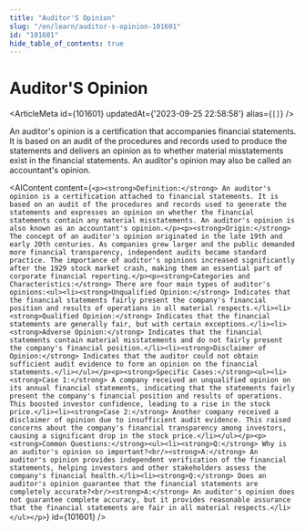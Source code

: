 ```yaml
---
title: "Auditor'S Opinion"
slug: "/en/learn/auditor-s-opinion-101601"
id: "101601"
hide_table_of_contents: true
---
```



# Auditor'S Opinion

<ArticleMeta id={101601} updatedAt={'2023-09-25 22:58:58'} alias={`[]`} />
<div className='border-solid border-b border-t-0 my-4 border-[var(--ifm-color-gray-300)]' />

An auditor's opinion is a certification that accompanies financial statements. It is based on an audit of the procedures and records used to produce the statements and delivers an opinion as to whether material misstatements exist in the financial statements. An auditor's opinion may also be called an accountant's opinion.

<AIContent content={`<p><strong>Definition:</strong> An auditor's opinion is a certification attached to financial statements. It is based on an audit of the procedures and records used to generate the statements and expresses an opinion on whether the financial statements contain any material misstatements. An auditor's opinion is also known as an accountant's opinion.</p><p><strong>Origin:</strong> The concept of an auditor's opinion originated in the late 19th and early 20th centuries. As companies grew larger and the public demanded more financial transparency, independent audits became standard practice. The importance of auditor's opinions increased significantly after the 1929 stock market crash, making them an essential part of corporate financial reporting.</p><p><strong>Categories and Characteristics:</strong> There are four main types of auditor's opinions:<ul><li><strong>Unqualified Opinion:</strong> Indicates that the financial statements fairly present the company's financial position and results of operations in all material respects.</li><li><strong>Qualified Opinion:</strong> Indicates that the financial statements are generally fair, but with certain exceptions.</li><li><strong>Adverse Opinion:</strong> Indicates that the financial statements contain material misstatements and do not fairly present the company's financial position.</li><li><strong>Disclaimer of Opinion:</strong> Indicates that the auditor could not obtain sufficient audit evidence to form an opinion on the financial statements.</li></ul></p><p><strong>Specific Cases:</strong><ul><li><strong>Case 1:</strong> A company received an unqualified opinion on its annual financial statements, indicating that the statements fairly present the company's financial position and results of operations. This boosted investor confidence, leading to a rise in the stock price.</li><li><strong>Case 2:</strong> Another company received a disclaimer of opinion due to insufficient audit evidence. This raised concerns about the company's financial transparency among investors, causing a significant drop in the stock price.</li></ul></p><p><strong>Common Questions:</strong><ul><li><strong>Q:</strong> Why is an auditor's opinion so important?<br/><strong>A:</strong> An auditor's opinion provides independent verification of the financial statements, helping investors and other stakeholders assess the company's financial health.</li><li><strong>Q:</strong> Does an auditor's opinion guarantee that the financial statements are completely accurate?<br/><strong>A:</strong> An auditor's opinion does not guarantee complete accuracy, but it provides reasonable assurance that the financial statements are fair in all material respects.</li></ul></p>`} id={101601} />

